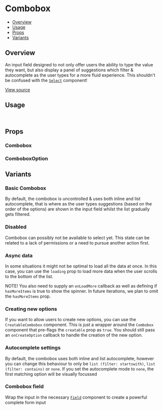 

<Meta of={ComboboxStories} />

# Combobox

- [Overview](#overview)
- [Usage](#usage)
- [Props](#props)
- [Variants](#variants)

## Overview

An input field designed to not only offer users the ability to type the value they want, but also display a panel of
suggestions which filter & autocomplete as the user types for a more fluid experience. This shouldn't be confused with
the [`Select`](/docs/design-system-components-select--basic) component!

[View source](https://github.com/strapi/design-system/tree/main/packages/design-system/src/Combobox)

<Canvas of={ComboboxStories.Base} />

## Usage

```js
import { Combobox, ComboboxOption, CreatableCombobox } from '@strapi/design-system';
```

## Props

### Combobox

<ArgsTable of={Combobox} />

### ComboboxOption

<ArgsTable of={ComboboxOption} />

## Variants

### Basic Combobox

By default, the combobox is uncontrolled & uses both inline and list autocomplete, that is where as the user types
suggestions (based on the order of the options) are shown in the input field whilst the list gradually gets filtered.

<Canvas of={ComboboxStories.Base} />

### Disabled

Combobox can possibly not be available to select yet. This state can be related to a lack of permissions or a need to
pursue another action first.

<Canvas of={ComboboxStories.Disabled} />

### Async data

In some situations it might not be optimal to load all the data at once. In this case, you can use the `loading` prop to
load more data when the user scrolls to the bottom of the list.

NOTE! You also need to supply an `onLoadMore` callback as well as defining if `hasMoreItems` is true to show the
spinner. In future iterations, we plan to omit the `hasMoreItems` prop.

<Canvas of={ComboboxStories.Loading} />

### Creating new options

If you want to allow users to create new options, you can use the `CreatableCombobox` component. This is just a wrapper
around the `Combobox` component that pre-flags the `creatable` prop as `true`. You should still pass an `onCreateOption`
callback to handle the creation of the new option.

<Canvas of={ComboboxStories.Creatable} />

### Autocomplete settings

By default, the combobox uses both inline and list autocomplete, however you can change this behaviour to only be
`list (filter: startswith)`, `list (filter: contains)` or `none`. If you set the autocomplete mode to `none`, the first
matching option will be visually focussed

<Canvas of={ComboboxStories.Autocomplete} />

### Combobox field

Wrap the input in the necessary
[`Field`](https://github.com/strapi/design-system/tree/main/packages/design-system/src/Field) component to create a
powerful complete form input

<Canvas of={ComboboxStories.WithField} />
